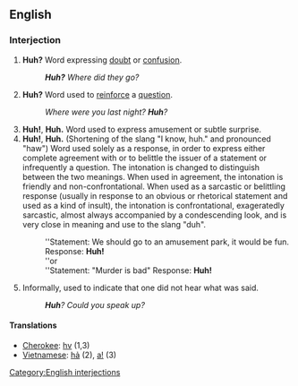 ==English==

===Interjection===
#'''Huh?''' Word expressing [[doubt]] or [[confusion]].
#:'''''Huh?''' Where did they go?''
#'''Huh?''' Word used to [[reinforce]] a [[question]].
#:''Where were you last night?  '''Huh'''?''
#'''Huh!''', '''Huh.''' Word used to express amusement or subtle surprise.
#'''Huh!''', '''Huh.''' (Shortening of the slang "I know, huh." and pronounced "haw") Word used solely as a response, in order to express either complete agreement with or to belittle the issuer of a statement or infrequently a question. The intonation is changed to distinguish between the two meanings. When used in agreement, the intonation is friendly and non-confrontational. When used as a sarcastic or belittling response (usually in response to an obvious or rhetorical statement and used as a kind of insult), the intonation is confrontational, exageratedly sarcastic, almost always accompanied by a condescending look, and is very close in meaning and use to the slang "duh".
#:''Statement: We should go to an amusement park, it would be fun. Response: '''Huh!'''
#:''or
#:''Statement: "Murder is bad" Response: '''Huh!'''
#Informally, used to indicate that one did not hear what was said.
#:'''''Huh'''?  Could you speak up?''

====Translations====
*[[Cherokee]]: [[hv]] (1,3)
*[[Vietnamese]]: [[hả]] (2), [[a|a!]] (3)

[[Category:English interjections]]